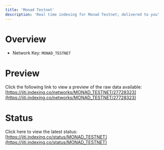 ```yaml
---
title: 'Monad Testnet'
description: 'Real time indexing for Monad Testnet; delivered to you'
---
```


# Overview
- Network Key: `MONAD_TESTNET`

# Preview
Click the following link to view a preview of the raw data available: [https://jiti.indexing.co/networks/MONAD_TESTNET/27728323](https://jiti.indexing.co/networks/MONAD_TESTNET/27728323)

# Status
Click here to view the latest status: [https://jiti.indexing.co/status/MONAD_TESTNET](https://jiti.indexing.co/status/MONAD_TESTNET)
